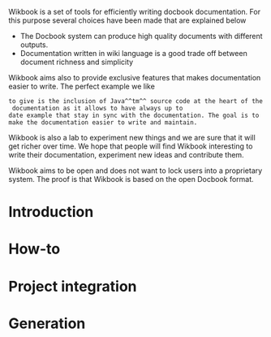 Wikbook is a set of tools for efficiently writing docbook documentation. For this purpose several choices have been
made that are explained below

* The Docbook system can produce high quality documents with different outputs.
* Documentation written in wiki language is a good trade off between document richness and simplicity

Wikbook aims also to provide exclusive features that makes documentation easier to write. The perfect example we like
 to give is the inclusion of Java^^tm^^ source code at the heart of the documentation as it allows to have always up to
 date example that stay in sync with the documentation. The goal is to make the documentation easier to write and maintain.

Wikbook is also a lab to experiment new things and we are sure that it will get richer over time. We hope that people
will find Wikbook interesting to write their documentation, experiment new ideas and contribute them.

Wikbook aims to be open and does not want to lock users into a proprietary system. The proof is that Wikbook is based on the
open Docbook format.

= Introduction {{anchor id=introduction /}} =

{{include document="chapter1.wiki" /}}

= How-to {{anchor id=how-to /}} =

{{include document="chapter2.wiki" /}}

= Project integration {{anchor id=integration /}} =

{{include document="chapter3.wiki" /}}

= Generation {{anchor id=generation /}} =

{{include document="chapter4.wiki" /}}
